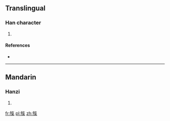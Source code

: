 ==Translingual==

===Han character===
{{Han char|rn=93|rad=牛|as=10|sn=14|four=|canj=竹手人弓木 (HQOND)}}

# {{defn|Han|sort=牛10}}

====References====
* {{Han ref|kx=0703.140|dkj=20117|dj=1116.130|hdz=31817.050|uh=7294|ud=29332}}

----

==Mandarin==

===Hanzi===
{{cmn-hanzi|pin=[[xì]] ([[xi4]])|wg=hsi<sup>4</sup>}}

# {{defn|lang=cmn|sort=牛10}}

[[fr:犔]]
[[pl:犔]]
[[zh:犔]]